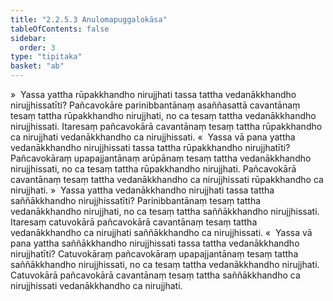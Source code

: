 ```yaml
---
title: "2.2.5.3 Anulomapuggalokāsa"
tableOfContents: false
sidebar:
  order: 3
type: "tipitaka"
basket: "ab"
---
```



<DynamicBreadcrumb />

<Division number="136">

<Paragraph number="765">
»  Yassa yattha rūpakkhandho nirujjhati tassa tattha vedanākkhandho nirujjhissatīti?
</Paragraph>

<Paragraph number="766">
Pañcavokāre parinibbantānaṃ asaññasattā cavantānaṃ tesaṃ tattha rūpakkhandho nirujjhati, no ca tesaṃ tattha vedanākkhandho nirujjhissati. Itaresaṃ pañcavokārā cavantānaṃ tesaṃ tattha rūpakkhandho ca nirujjhati vedanākkhandho ca nirujjhissati.
</Paragraph>

<Paragraph number="767">
«  Yassa vā pana yattha vedanākkhandho nirujjhissati tassa tattha rūpakkhandho nirujjhatīti?
</Paragraph>

<Paragraph number="768">
Pañcavokāraṃ upapajjantānaṃ arūpānaṃ tesaṃ tattha vedanākkhandho nirujjhissati, no ca tesaṃ tattha rūpakkhandho nirujjhati. Pañcavokārā cavantānaṃ tesaṃ tattha vedanākkhandho ca nirujjhissati rūpakkhandho ca nirujjhati.
</Paragraph>

</Division>
<Division number="137">

<Paragraph number="769">
»  Yassa yattha vedanākkhandho nirujjhati tassa tattha saññākkhandho nirujjhissatīti?
</Paragraph>

<Paragraph number="770">
Parinibbantānaṃ tesaṃ tattha vedanākkhandho nirujjhati, no ca tesaṃ tattha saññākkhandho nirujjhissati. Itaresaṃ catuvokārā pañcavokārā cavantānaṃ tesaṃ tattha vedanākkhandho ca nirujjhati saññākkhandho ca nirujjhissati.
</Paragraph>

<Paragraph number="771">
«  Yassa vā pana yattha saññākkhandho nirujjhissati tassa tattha vedanākkhandho nirujjhatīti?
</Paragraph>

<Paragraph number="772">
Catuvokāraṃ pañcavokāraṃ upapajjantānaṃ tesaṃ tattha saññākkhandho nirujjhissati, no ca tesaṃ tattha vedanākkhandho nirujjhati. Catuvokārā pañcavokārā cavantānaṃ tesaṃ tattha saññākkhandho ca nirujjhissati vedanākkhandho ca nirujjhati.
</Paragraph>
</Division>